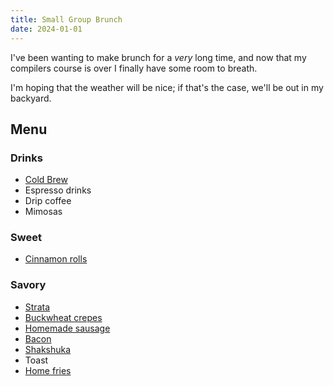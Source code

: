 ```yaml
---
title: Small Group Brunch
date: 2024-01-01
---
```


I've been wanting to make brunch for a _very_ long time, and now that my compilers course is over I finally have some room to breath.

I'm hoping that the weather will be nice; if that's the case, we'll be out in my backyard.

## Menu

### Drinks

- [Cold Brew](https://www.seriouseats.com/cold-brew-iced-coffee)
- Espresso drinks
- Drip coffee
- Mimosas

### Sweet

- [Cinnamon rolls](https://www.seriouseats.com/bravetart-homemade-cinnamon-rolls-recipe)

### Savory

- [Strata](https://www.americastestkitchen.com/recipes/505-breakfast-strata-with-spinach-and-gruyere)
- [Buckwheat crepes](https://www.americastestkitchen.com/articles/2109-a-fresh-look-at-crepes)
- [Homemade sausage](https://www.seriouseats.com/grilling-breakfast-sausage-recipe)
- [Bacon](https://www.seriouseats.com/overnight-sous-vide-bacon-recipe)
- [Shakshuka](https://www.seriouseats.com/shakshuka-north-african-shirred-eggs-tomato-pepper-recipe)
- Toast
- [Home fries](https://www.seriouseats.com/crispy-potato-home-fries-red-onion-poblano-pepper-recipe)
